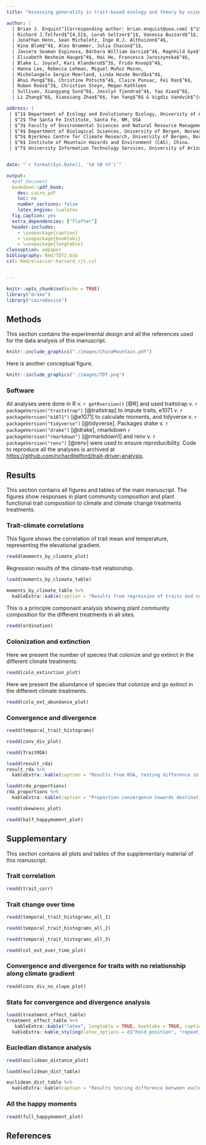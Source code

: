 ```yaml
---
title: "Assessing generality in trait-based ecology and theory by using experimental warming and transplant communities spanning a broad temperature gradient"

author: |
  | Brian J. Enquist^[Corresponding author: brian.enquist@uoa.com] $^1$, Brian S. Maitner$^1$, Aud H. Halbritter$^{4,5}$,
  | Richard J.Telford$^{4,5}$, Lorah Seltzer$^1$, Vanessa Buzzard$^1$,
  | Jonathan Henn, Sean Michaletz, Inge H.J. Althuizen$^4$,
  | Kine Blom$^4$, Alex Brummer, Julia Chacon$^1$,
  | Javiera Seaman Espinosa, Bárbara William Garcia$^4$, Ragnhild Gya$^{4,5}$,
  | Elisabeth Nesheim Hauge$^4$, Hai He, Francesca Jaroszynska$^4$,
  | Blake L. Joyce7, Kari Klanderud$^3$, Frida Knoop$^4$,
  | Hanna Lee, Rebecca Lehman, Miguel Muñoz Mazon,
  | Michelangelo Sergio Moerland, Linda Hovde Nordås$^4$,
  | Ahui Peng$^6$, Christine Pötsch$^4$, Claire Ponsac, Fei Ran$^6$,
  | Ruben Roos$^3$, Christien Steyn, Megan Kathleen
  | Sullivan, Xiangyang Sun$^6$, Jesslyn Tjendra$^4$, Yao Xiao$^6$,
  | Li Zhang$^6$, Xiaoxiang Zhao$^6$, Yan Yang$^6$ & Vigdis Vandvik$^{4,5}$

address: |
 | $^1$ Department of Ecology and Evolutionary Biology, University of Arizona, AZ, USA
 | $^2$ The Santa Fe Institute, Santa Fe, NM, USA
 | $^3$ Faculty of Environmental Sciences and Natural Resource Management, Norwegian University of Life Sciences, Norway,
 | $^4$ Department of Biological Sciences, University of Bergen, Norway,
 | $^5$ Bjerknes Centre for Climate Research, University of Bergen, Norway
 | $^6$ Institute of Mountain Hazards and Environment (CAS), China.
 | $^7$ University Information Technology Services, University of Arizona, AZ, USA


date: "`r format(Sys.Date(), '%d %B %Y')`"

output: 
  #pdf_document
  bookdown::pdf_book:
    dev: cairo_pdf
    toc: no
    number_sections: false
    latex_engine: lualatex
  fig_caption: yes
  extra_dependencies: ["flafter"]
  header-includes:
    - \usepackage{caption}
    - \usepackage{booktabs}
    - \usepackage{longtable}
classoption: a4paper
bibliography: Rmd/TDT2.bib
csl: Rmd/elsevier-harvard_rjt.csl


---
```


```r
knitr::opts_chunk$set(echo = TRUE)
library("drake")
library("cairoDevice")

```

\newpage

## Methods

This section contains the experimental design and all the references used for the data analysis of this manuscript.


```r

knitr::include_graphics("./images/ChinaMountain.pdf")

```


\newpage

Here is another conceptual figure.


```r

knitr::include_graphics("./images/TDT.png")

```


### Software

All analyses were done in R v. `r getRversion()` [@R] and used
traitstrap v. `r packageVersion("traitstrap")` [@traitstrap] to impute traits,
e1071 v. `r packageVersion("e1071")` [@e1071] to calculate moments,
and tidyverse v. `r packageVersion("tidyverse")` [@tidyverse].
Packages drake v. `r packageVersion("drake")` [@drake],
rmarkdown `r packageVersion("rmarkdown")` [@rmarkdown1] and
renv v. `r packageVersion("renv")` [@renv] were used to ensure reproducibility.
Code to reproduce all the analyses is archived at [https://github.com/richardjtelford/trait-driver-analysis](https://github.com/richardjtelford/trait-driver-analysis).

\newpage

## Results

This section contains all figures and tables of the main manuscript. The figures show responses in plant community composition and plant functional trait composition to climate  and climate change treatments treatments.


### Trait-climate correlations

This figure shows the correlation of trait mean and temperature, representing the elevational gradient.


```r
readd(moments_by_climate_plot)
```

\newpage

Regression results of the climate-trait relationship.

```r
loadd(moments_by_climate_table)

moments_by_climate_table %>%
  kableExtra::kable(caption = "Results from regression of traits and summer air temperature. Shown are estimates, standard error, statistics and P value. Significant P values are indicated with asterisks: ** P value < 0.01, * p < 0.05")

```

\newpage


This is a principle componant analysis showing plant community composition for the different treatments in all sites.

```r
readd(ordination)
```


\newpage

### Colonization and extinction

Here we present the number of species that colonize and go extinct in the different climate treatments.

```r
readd(colo_extinction_plot)
```

Here we present the abundance of species that colonize and go extinct in the different climate treatments.

```r
readd(colo_ext_abundance_plot)
```

\newpage

### Convergence and divergence


```r
readd(temporal_trait_histograms)
```

```r
readd(conv_div_plot)
```

\newpage

```r
readd(TraitRDA)
```



```r

loadd(result_rda)
result_rda %>%
  kableExtra::kable(caption = "Results from RDA, testing difference in species or fixed/plastic trait composition over time among climate treatments and the origin control turfs using a permutation test with 999 permutations.")

```

```r

loadd(rda_proportions)
rda_proportions %>%
  kableExtra::kable(caption = "Proportion convergence towards destination site after 4 years of climate warming or cooling.", digits = 2)

```



```r
readd(skewness_plot)
```

```r
readd(half_happymoment_plot)
```


\newpage
## Supplementary

This section contains all plots and tables of the supplementary material of this manuscript.


### Trait correlation

```r
readd(trait_corr)
```



### Trait change over time

```r
readd(temporal_trait_histograms_all_1)
```

```r
readd(temporal_trait_histograms_all_2)
```

```r
readd(temporal_trait_histograms_all_3)
```

<!-- ### Colonization and extinction over time -->

```r
readd(col_ext_over_time_plot)
```


\newpage
### Convergence and divergence for traits with no relationship along climate gradient

```r
readd(conv_div_no_slope_plot)
```


### Stats for convergence and divergence analysis

```r
loadd(treatment_effect_table)
treatment_effect_table %>%
   kableExtra::kable("latex", longtable = TRUE, booktabs = TRUE, caption = "Results Testing for convergence and divergence in each pair-wise trait value as a function of year since transplant. Significant P values are indicated with asterisks: ** P value < 0.01, * p < 0.05") %>% 
  kableExtra::kable_styling(latex_options = c("hold_position", "repeat_header"))
```


\newpage


### Eucledian distance analysis

```r
readd(euclidean_distance_plot)
```


```r
loadd(euclidean_dist_table)

euclidean_dist_table %>%
  kableExtra::kable(caption = "Results testing difference between eucledian distance for control plots and each treatment at each site between 2012 and 2016.")

```



### All the happy moments

```r
readd(full_happymoment_plot)
```


## References
